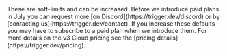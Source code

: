 <Accordion title="How to increase these limits?">
  These are soft-limits and can be increased. Before we introduce paid plans in July you can request
  more [on Discord](https://trigger.dev/discord) or by [contacting us](https://trigger.dev/contact).
  If you increase these defaults you may have to subscribe to a paid plan when we introduce them.
  For more details on the v3 Cloud pricing see the [pricing
  details](https://trigger.dev/pricing).
</Accordion>
